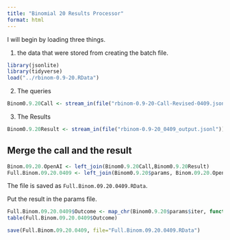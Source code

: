 ```yaml
---
title: "Binomial 20 Results Processor"
format: html
---
```


I will begin by loading three things.  

1. the data that were stored from creating the batch file.

```r
library(jsonlite)
library(tidyverse)
load("../rbinom-0.9-20.RData")
```

2. The queries

```r
Binom0.9.20Call <- stream_in(file("rbinom-0.9-20-Call-Revised-0409.jsonl"))
```

3. The Results

```r
Binom0.9.20Result <- stream_in(file("rbinom-0.9-20_0409_output.jsonl"))
```

## Merge the call and the result

```r
Binom.09.20.OpenAI <- left_join(Binom0.9.20Call,Binom0.9.20Result)
Full.Binom.09.20.0409 <- left_join(Binom0.9.20$params, Binom.09.20.OpenAI)
```

The file is saved as `Full.Binom.09.20.0409.RData`.

Put the result in the params file.

```r
Full.Binom.09.20.0409$Outcome <- map_chr(Binom0.9.20$params$iter, function(x) { unlist(Binom0.9.20Result$response$body$choices[[x]][[2]][2]) })
table(Full.Binom.09.20.0409$Outcome)
```

```r
save(Full.Binom.09.20.0409, file="Full.Binom.09.20.0409.RData")
```

